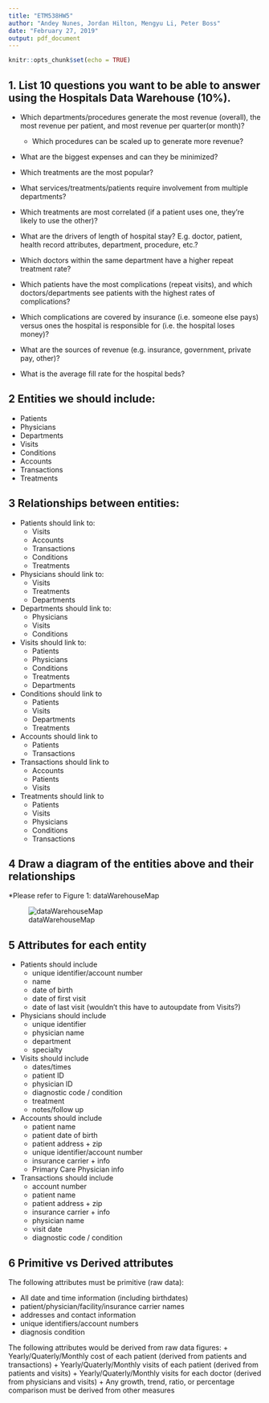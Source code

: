 ```yaml
---
title: "ETM538HW5"
author: "Andey Nunes, Jordan Hilton, Mengyu Li, Peter Boss"
date: "February 27, 2019"
output: pdf_document
---
```


```r
knitr::opts_chunk$set(echo = TRUE)
```


## 1. List 10 questions you want to be able to answer using the Hospitals Data Warehouse (10%).  

* Which departments/procedures generate the most revenue (overall),  the most revenue per patient, and most revenue per quarter(or month)?
    + Which procedures can be scaled up to generate more revenue?  

* What are the biggest expenses and can they be minimized?  
* Which treatments are the most popular?  
* What services/treatments/patients require involvement from multiple departments?  
* Which treatments are most correlated (if a patient uses one, they're likely to use the other)? 
* What are the drivers of length of hospital stay?  E.g. doctor, patient, health record attributes, department, procedure, etc.?  

* Which doctors within the same department have a higher repeat treatment rate?
* Which patients have the most complications (repeat visits), and which doctors/departments see patients with the highest rates of complications?  
* Which complications are covered by insurance (i.e. someone else pays) versus ones the hospital is responsible for (i.e. the hospital loses money)?  
* What are the sources of revenue (e.g. insurance, government, private pay, other)?  
* What is the average fill rate for the hospital beds?  
  
  
  
## 2 Entities we should include:

* Patients
* Physicians
* Departments
* Visits
* Conditions
* Accounts
* Transactions
* Treatments


## 3 Relationships between entities:

* Patients should link to:
    + Visits
    + Accounts
    + Transactions
    + Conditions
    + Treatments
* Physicians should link to:
    + Visits
    + Treatments
    + Departments
* Departments should link to:
    + Physicians
    + Visits
    + Conditions
* Visits should link to:
    + Patients
    + Physicians
    + Conditions
    + Treatments
    + Departments
* Conditions should link to 
    + Patients
    + Visits
    + Departments
    + Treatments
* Accounts should link to
    + Patients
    + Transactions
* Transactions should link to
    + Accounts
    + Patients
    + Visits
* Treatments should link to
    + Patients
    + Visits
    + Physicians
    + Conditions
    + Transactions



## 4 Draw a diagram of the entities above and their relationships
*Please refer to Figure 1: dataWarehouseMap

![dataWarehouseMap](dataWarehouseMap.png)

## 5 Attributes for each entity

* Patients should include
    + unique identifier/account number
    + name
    + date of birth
    + date of first visit
    + date of last visit (wouldn't this have to autoupdate from Visits?)
* Physicians should include
    + unique identifier
    + physician name 
    + department
    + specialty
* Visits should include
    + dates/times
    + patient ID
    + physician ID
    + diagnostic code / condition
    + treatment
    + notes/follow up
 * Accounts should include
    + patient name
    + patient date of birth
    + patient address + zip
    + unique identifier/account number
    + insurance carrier + info
    + Primary Care Physician info
 * Transactions should include
    + account number 
    + patient name
    + patient address + zip
    + insurance carrier + info
    + physician name
    + visit date
    + diagnostic code / condition

## 6 Primitive vs Derived attributes

The following attributes must be primitive (raw data):

+ All date and time information (including birthdates)
+ patient/physician/facility/insurance carrier names
+ addresses and contact information
+ unique identifiers/account numbers
+ diagnosis condition

The following attributes would be derived from raw data figures:
+ Yearly/Quaterly/Monthly cost of each patient (derived from patients and transactions)
+ Yearly/Quaterly/Monthly visits of each patient (derived from patients and visits)
+ Yearly/Quaterly/Monthly visits for each doctor (derived from physicians and visits)
+ Any growth, trend, ratio, or percentage comparison must be derived from other measures

























